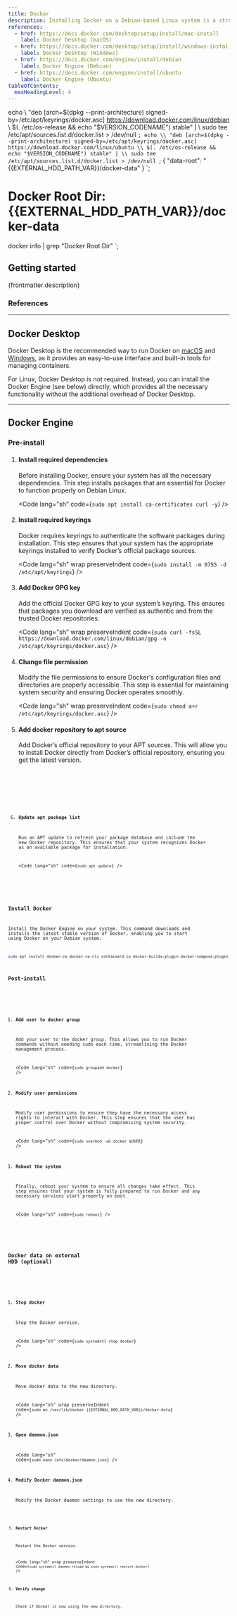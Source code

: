 ```yaml
---
title: Docker
description: Installing Docker on a Debian-based Linux system is a straightforward process, but ensuring that all dependencies, keyrings and configurations are correctly set up is crucial for a smooth installation. This guide walks you through the steps needed to install Docker, add users to the Docker group and finalize the setup for managing containers on your Debian system. By the end of this guide, your system will be fully ready to run Docker containers efficiently and securely.
references:
  - href: https://docs.docker.com/desktop/setup/install/mac-install
    label: Docker Desktop (macOS)
  - href: https://docs.docker.com/desktop/setup/install/windows-install
    label: Docker Desktop (Windows)
  - href: https://docs.docker.com/engine/install/debian
    label: Docker Engine (Debian)
  - href: https://docs.docker.com/engine/install/ubuntu
    label: Docker Engine (Ubuntu)
tableOfContents:
  maxHeadingLevel: 4
---
```



echo \\
    "deb [arch=$(dpkg --print-architecture) signed-by=/etc/apt/keyrings/docker.asc] https://download.docker.com/linux/debian \\
    $(. /etc/os-release && echo "$VERSION_CODENAME") stable" | \\
    sudo tee /etc/apt/sources.list.d/docker.list > /dev/null
`;
echo \\
    "deb [arch=$(dpkg --print-architecture) signed-by=/etc/apt/keyrings/docker.asc] https://download.docker.com/linux/ubuntu \\
    $(. /etc/os-release && echo "$VERSION_CODENAME") stable" | \\
    sudo tee /etc/apt/sources.list.d/docker.list > /dev/null
`;
{
  "data-root": "{{EXTERNAL_HDD_PATH_VAR}}/docker-data"
}
`;
# Docker Root Dir: {{EXTERNAL_HDD_PATH_VAR}}/docker-data
docker info | grep "Docker Root Dir"
`;

## Getting started

<p>{frontmatter.description}</p>

### References

<ReferenceLinks references={frontmatter.references} />

---

## Docker Desktop

Docker Desktop is the recommended way to run Docker on <a href={frontmatter.references[0].href} target="_blank" rel="noopener">macOS</a> and <a href={frontmatter.references[1].href} target="_blank" rel="noopener">Windows</a>, as it provides an easy-to-use interface and built-in tools for managing containers.

For Linux, Docker Desktop is not required. Instead, you can install the Docker Engine (see below) directly, which provides all the necessary functionality without the additional overhead of Docker Desktop.

---

## Docker Engine

### Pre-install

<Steps>

1. #### Install required dependencies

   Before installing Docker, ensure your system has all the necessary dependencies. This step installs packages that are essential for Docker to function properly on Debian Linux.

   <Code lang="sh" code={`sudo apt install ca-certificates curl -y`} />

2. #### Install required keyrings

   Docker requires keyrings to authenticate the software packages during installation. This step ensures that your system has the appropriate keyrings installed to verify Docker’s official package sources.

   <Code lang="sh" wrap preserveIndent code={`sudo install -m 0755 -d /etc/apt/keyrings`} />

3. #### Add Docker GPG key

   Add the official Docker GPG key to your system’s keyring. This ensures that packages you download are verified as authentic and from the trusted Docker repositories.

   <Code lang="sh" wrap preserveIndent code={`sudo curl -fsSL https://download.docker.com/linux/debian/gpg -o /etc/apt/keyrings/docker.asc`} />

4. #### Change file permission

   Modify the file permissions to ensure Docker's configuration files and directories are properly accessible. This step is essential for maintaining system security and ensuring Docker operates smoothly.

   <Code lang="sh" wrap preserveIndent code={`sudo chmod a+r /etc/apt/keyrings/docker.asc`} />

5. #### Add docker repository to apt source

   Add Docker’s official repository to your APT sources. This will allow you to install Docker directly from Docker’s official repository, ensuring you get the latest version.

   <Tabs syncKey="distribution">
     <TabItem label="Debian">
       <Code lang="sh" wrap preserveIndent code={debianAptSource} />
     </TabItem>
     <TabItem label="Ubuntu">
       <Code lang="sh" wrap preserveIndent code={ubuntuAptSource} />
     </TabItem>
   </Tabs>

6. #### Update apt package list

   Run an APT update to refresh your package database and include the new Docker repository. This ensures that your system recognizes Docker as an available package for installation.

   <Code lang="sh" code={`sudo apt update`} />

</Steps>

### Install Docker

Install the Docker Engine on your system. This command downloads and installs the latest stable version of Docker, enabling you to start using Docker on your Debian system.

```sh wrap
sudo apt install docker-ce docker-ce-cli containerd.io docker-buildx-plugin docker-compose-plugin -y
```

### Post-install

<Steps>

1. #### Add user to docker group

   Add your user to the docker group. This allows you to run Docker commands without needing sudo each time, streamlining the Docker management process.

   <Code lang="sh" code={`sudo groupadd docker`} />

2. #### Modify user permissions

   Modify user permissions to ensure they have the necessary access rights to interact with Docker. This step ensures that the user has proper control over Docker without compromising system security.

   <Code lang="sh" code={`sudo usermod -aG docker $USER`} />

3. #### Reboot the system

   Finally, reboot your system to ensure all changes take effect. This step ensures that your system is fully prepared to run Docker and any necessary services start properly on boot.

   <Code lang="sh" code={`sudo reboot`} />

</Steps>

### Docker data on external HDD (optional)

<Steps>

1. #### Stop docker

   Stop the Docker service.

   <Code lang="sh" code={`sudo systemctl stop docker`} />

2. #### Move docker data

   Move docker data to the new directory.

   <Code lang="sh" wrap preserveIndent code={`sudo mv /var/lib/docker {{EXTERNAL_HDD_PATH_VAR}}/docker-data`} />

3. #### Open daemon.json

   <Code lang="sh" code={`sudo nano /etc/docker/daemon.json`} />

4. #### Modify Docker daemon.json

   Modify the Docker daemon settings to use the new directory.

   <Code lang="json" title="/etc/docker/daemon.json" code={daemonJson} />

5. #### Restart Docker

   Restart the Docker service.

   <Code lang="sh" wrap preserveIndent code={`sudo systemctl daemon-reload && sudo systemctl restart docker`} />

6. #### Verify change

   Check if Docker is now using the new directory.

   <Code lang="sh" code={verifyDockerData} />

</Steps>
